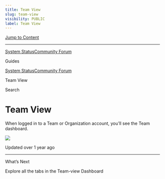 ```yaml
---
title: Team View
slug: team-view
visibility: PUBLIC
label: Team View
---
```


[Jump to Content](#content)

---

[System Status](https://deepsourcestatus.com/)[Community Forum](https://discuss.deepsource.com/)

Guides

[System Status](https://deepsourcestatus.com/)[Community Forum](https://discuss.deepsource.com/)

Team View

Search

# Team View

When logged in to a Team or Organization account, you’ll see the Team dashboard.

![](https://files.readme.io/fb93b0d-Team-view-header.png)

Updated over 1 year ago

---

What’s Next

Explore all the tabs in the Team-view Dashboard
